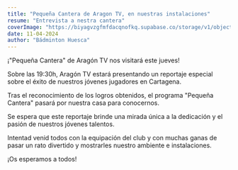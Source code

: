 ```yaml
---
title: "Pequeña Cantera de Aragon TV, en nuestras instalaciones"
resume: "Entrevista a nestra cantera"
coverImage: "https://biyagvzgfmfdacqnofkq.supabase.co/storage/v1/object/public/032024-LigaCatalana/IMG_6330_comp.webp"
date: 11-04-2024
author: "Bádminton Huesca"
---
```


¡"Pequeña Cantera" de Aragón TV nos visitará este jueves!

Sobre las 19:30h, Aragón TV estará presentando un reportaje especial sobre el éxito de nuestros jóvenes jugadores en Cartagena.

Tras el reconocimiento de los logros obtenidos, el programa "Pequeña Cantera" pasará por nuestra casa para conocernos.

Se espera que este reportaje brinde una mirada única a la dedicación y el pasión de nuestros jóvenes talentos.

Intentad venid todos con la equipación del club y con muchas ganas de pasar un rato divertido y mostrarles nuestro ambiente e instalaciones.

¡Os esperamos a todos!
